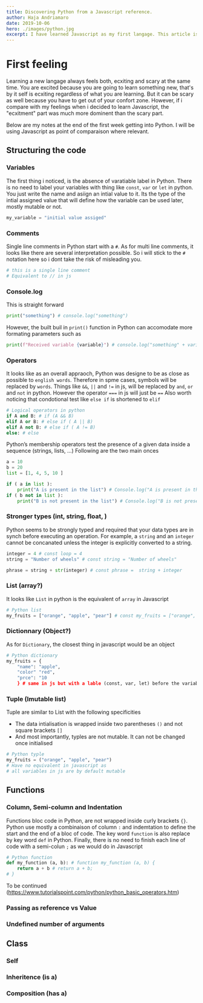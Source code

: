 ```yaml
---
title: Discovering Python from a Javascript reference.
author: Haja Andriamaro
date: 2019-10-06
hero: ./images/python.jpg
excerpt: I have learned Javascript as my first langage. This article is about my first week in discovering Python few months dow the line.
---
```


# First feeling 

Learning a new langage always feels both, ecxiting and scary at the same time. You are excited because you are going to learn something new, that's by 
it self is ecxiting regardless of what you are learning. But it can be scary as well because you have to get out of
your confort zone. However, if i compare with my feelings when i decided to learn Javascript, the "ecxitment" part was much more dominent than the scary part.

Below are my notes at the end of the first week getting into Python. I will be using Javascript as point of comparaison where relevant.


## Structuring the code

### Variables

The first thing i noticed, is the absence of varatiable label in Python. There is no need to label your variables
with thing like `const`, `var` or `let` in python. You just write the name and asiign an intial value to it.
Its the type of the intial assigned value that will define how the variable can be used later, mostly mutable or not.

```python
my_variable = "initial value assiged"
```
### Comments

Single line comments in Python start with a `#`. As for multi line comments, it looks like there are several interpretation
possible. So i will stick to the `#` notation here so i dont take the risk of misleading you.

```python
# this is a single line comment
# Equivalent to // in js
```

### Console.log

This is straight forward
```python
print("something") # console.log("something")
```
However, the built buil in `print()` function in Python can accomodate more formating parameters such as

```python
print(f"Received variable {variable}") # console.log("something" + variable)
```

### Operators

It looks like as an overall appraoch, Python was designe to be as close as possible to `english words`. 
Therefore in spme cases, symbols will be replaced by `words`. 
Things like `&&`, `||` and `!=` in js, will be replaced by `and`, `or` and `not` in python.
However the operator `===` in js will just be `==`
Also worth noticing that condotional test like `else if` is shortened to `elif`

```python
# Logical operators in python
if A and B: # if (A && B) 
elif A or B: # else if ( A || B)
elif A not B: # else if ( A != B)
else: # else
```

Python’s membership operators test the presence of a given data inside a sequence (strings, lists, ...) 
Following are the two main onces

```python
a = 10
b = 20
list = [1, 4, 5, 10 ]

if ( a in list ):
    print("A is present in the list") # Console.log("A is present in the list")
if ( b not in list ):
    print("B is not present in the list") # Console.log("B is not present in the list")
```


### Stronger types (int, string, float, )

Python seems to be strongly typed and required that your data types are in synch before executing an operation. 
For example, a `string` and an `integer` cannot be concanated unless the integer is explicitly converted to a string.

```python
integer = 4 # const loop = 4
string = "Number of wheels" # const string = "Number of wheels"

phrase = string + str(integer) # const phrase =  string + integer
```


### List (array?)

It looks like `List` in python is the equivalent of `array` in Javascript

```python
# Python list
my_fruits = ["orange", "apple", "pear"] # const my_fruits = ["orange", "apple", "pear"]
```
### Dictionnary (Object?)

As for `Dictionary`, the closest thing in javascript would be an object

```python
# Python dictionary
my_fruits = {
    "name": "apple",
    "color" "red",
    "prce": "10
    } # same in js but with a lable (const, var, let) before the variable name
```

### Tuple (Imutable list)

Tuple are similar to List with the following specificities

- The data intialisation is wrapped inside two parentheses `()` and not square brackets `[]`
- And most importantly, typles are not mutable. It can not be changed once initialised
```python
# Python typle
my_fruits = ("orange", "apple", "pear") 
# Have no equivalent in javascript as 
# all variables in js are by default mutable
```

## Functions

### Column, Semi-column and Indentation

Functions bloc code in Python, are not wrapped inside curly brackets `{}`. Python use mostly a combinaison of column `:`
and indemtation to define the start and the end of a bloc of code.
The key word `function` is also replace by key word `def` in Python. 
Finally, there is no need to finish each line of code with a semi-colun `;` as we would do in Javascript

```python
# Python function
def my_function (a, b): # function my_function (a, b) {
    return a + b # return a + b;
# }
```

To be continued (https://www.tutorialspoint.com/python/python_basic_operators.htm)

### Passing as reference vs Value

### Undefined number of arguments

## Class

### Self

### Inheritence (is a)

### Composition (has a)
